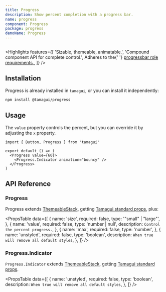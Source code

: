 ```yaml
---
title: Progress
description: Show percent completion with a progress bar.
name: progress
component: Progress
package: progress
demoName: Progress
---
```


<InstallBanner name="@tamagui/progress" />

<HeroContainer showAnimationDriverControl>
  <ProgressDemo />
</HeroContainer>

```tsx hero template=Progress

```

<Highlights
  features={[
    'Sizable, themeable, animatable.',
    'Compound component API for complete control.',
    <span>
      Adheres to the{' '}
      <a href="https://www.w3.org/TR/wai-aria-1.2/#progressbar">
        progressbar role requirements
      </a>
    </span>,
  ]}
/>

## Installation

Progress is already installed in `tamagui`, or you can install it independently:

```bash
npm install @tamagui/progress
```

## Usage

The `value` property controls the percent, but you can override it by adjusting the `x` property.

```tsx
import { Button, Progress } from 'tamagui'

export default () => (
  <Progress value={60}>
    <Progress.Indicator animation="bouncy" />
  </Progress>
)
```

## API Reference

### Progress

Progress extends [ThemeableStack](/docs/components/stacks#themeablestack), getting [Tamagui standard props](/docs/intro/props), plus:

<PropsTable
  data={[
    {
      name: 'size',
      required: false,
      type: '"small" | "large"',
    },
    {
      name: 'value',
      required: false,
      type: 'number | null',
      description: `Control the percent progress.`,
    },
    {
      name: 'max',
      required: false,
      type: 'number',
    },
    {
      name: 'unstyled',
      required: false,
      type: 'boolean',
      description: `When true will remove all default styles`,
    },
  ]}
/>

### Progress.Indicator

`Progress.Indicator` extends [ThemeableStack](/docs/components/stacks#themeablestack), getting [Tamagui standard props](/docs/intro/props).

<PropsTable
  data={[
    {
      name: 'unstyled',
      required: false,
      type: 'boolean',
      description: `When true will remove all default styles`,
    },
  ]}
/>
